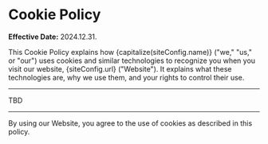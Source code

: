 
# Cookie Policy

**Effective Date:** 2024.12.31.

This Cookie Policy explains how {capitalize(siteConfig.name)} ("we," "us," or "our") uses cookies and similar technologies to recognize you when you visit our website, {siteConfig.url} ("Website"). It explains what these technologies are, why we use them, and your rights to control their use.

---

TBD

---

By using our Website, you agree to the use of cookies as described in this policy.

